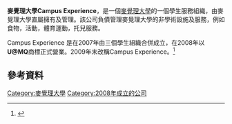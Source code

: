 {{Infobox Company
| company_name        = 麥覺理大學Campus Experience
| company_name_en     = Macquarie University Campus Experience 
| company_logo        = [[File:Macquarie_University_campus_experience_logo.JPG|File:Macquarie University campus experience logo.JPG]]
| company_type        = 公營
| original_text       = Macquarie University Campus Experience 
| original_spelling   = 
| company_slogan      = 
| market_information  = 
| ROC_UBN             = 
| abbreviated_name    = Campus Experience
| predecessor         =
| successor           =
| foundation          = 2008年
| location            = {{澳大利亞}}
| area_served         = 學生服務組織
| telephone_no        = 
| key_people          = 
| industry            = 
| products            = 
| services            = 
| capital             = 
| parent              =[[麥覺理大學|麥覺理大學]]
| homepage            =[http://www.campuslife.mq.edu.au http://www.campuslife.mq.edu.au]
}}
'''麥覺理大學Campus Experience'''，是一個[[麥覺理大學|麥覺理大學]]的一個學生服務組織，由麥覺理大學直屬擁有及管理。該公司負債管理麥覺理大學的非學術設施及服務，例如食物，活動，體育運動，托兒服務。

Campus Experience 是在2007年由三個學生組織合併成立，在2008年以'''U@MQ'''商標正式營業。2009年末改稱Campus Experience。<ref>{{cite web|title=Macquarie University Campuse experience official website|url=http://www.campuslife.mq.edu.au/|accessdate=2010-10-05}}</ref>

==參考資料==
{{reflist}}

{{Macquarie University}}
[[Category:麥覺理大學|Category:麥覺理大學]]
[[Category:2008年成立的公司|Category:2008年成立的公司]]